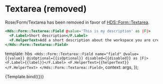 
<Meta title="Rose/Form/Textarea (removed)" component="Form/Textarea" />

# Textarea (removed)

Rose/Form/Textarea has been removed in favor of
[HDS::Form::Textarea](https://design-system-components-hashicorp.vercel.app/components/form/textarea).

```handlebars
<Hds::Form::Textarea::Field @value='This is my description' as |F|>
  <F.Label>Short description</F.Label>
  <F.HelperText>Add a short description about the workspace you are creating.</F.HelperText>
</Hds::Form::Textarea::Field>
```

  template: hbs`
    <Hds::Form::Textarea::Field name="field" @value={{value}} @isOptional={{isOptional}} disabled={{disabled}} as |F|>
      <F.Label>{{label}}</F.Label>
      <F.HelperText>{{helperText}}</F.HelperText>
    </Hds::Form::Textarea::Field>`,
  context: args,
});

<Preview>
  <Story
    name="Basic Textarea"
    height="10rem"
    args={{
      value: 'Value',
      label: 'Label',
      helperText: 'Helper text',
      disabled: false,
      isOptional: true,
    }}
  >
    {Template.bind({})}
  </Story>
</Preview>
